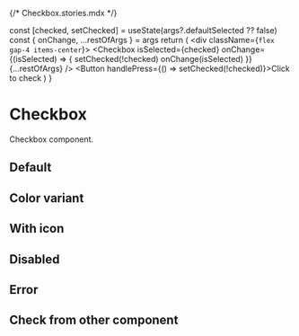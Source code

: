 {/* Checkbox.stories.mdx */}


<Meta of={CheckboxStories} />


  const [checked, setChecked] = useState(args?.defaultSelected ?? false)
  const { onChange, ...restOfArgs } = args
  return (
    <div className={`flex gap-4 items-center`}>
      <Checkbox
        isSelected={checked}
        onChange={(isSelected) => {
          setChecked(!checked)
          onChange(isSelected)
        }}
        {...restOfArgs}
      />
      <Button handlePress={() => setChecked(!checked)}>Click to check</Button>
    </div>
  )
}

# Checkbox

Checkbox component.

## Default

<Canvas>
  <Story of={CheckboxStories.Default} />
</Canvas>

## Color variant

<Canvas>
  <Story of={CheckboxStories.Gray} />
</Canvas>

## With icon

<Canvas>
  <Story of={CheckboxStories.WithIcon} />
</Canvas>

## Disabled

<Canvas>
  <Story of={CheckboxStories.Disabled} />
</Canvas>

## Error

<Canvas>
  <Story of={CheckboxStories.Error} />
</Canvas>

## Check from other component

<Canvas>
  <Story of={CheckboxStories.CheckFromOtherComponent} />
</Canvas>
